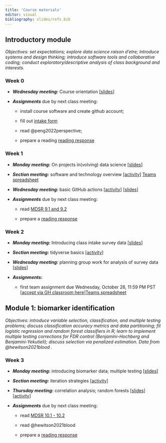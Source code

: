 ```yaml
---
title: 'Course materials'
editor: visual
bibliography: slides/refs.bib
---
```


## Introductory module

*Objectives: set expectations; explore data science raison d'etre; introduce systems and design thinking; introduce software tools and collaborative coding; conduct exploratory/descriptive analysis of class background and interests.*

### Week 0

-   ***Wednesday meeting:*** Course orientation [\[slides](slides/week0-intro.qmd)\]

-   ***Assignments*** due by next class meeting:

    -   install course software and create github account;

    -   fill out [intake form](https://docs.google.com/forms/d/e/1FAIpQLSdRUs6jXQg1PnhzL1ZB0FlFcgV_4szJ-7zAdNW7uGT_6aBvFw/viewform?usp=sf_link)

    -   read @peng2022perspective;

    -   prepare a reading [reading response](https://forms.gle/n2GpNGMVXVaAXSWf9)

### Week 1 {#sec-week-1}

-   ***Monday meeting:*** On projects in(volving) data science [\[slides](slides/week1-perspectives.qmd)\]

-   ***Section meeting:*** software and technology overview [\[activity](labs/lab1-setup/lab1-setup.qmd)\] [Teams spreadsheet](https://docs.google.com/spreadsheets/d/1bH8RaQXk2mtydzfBVIrCKXrtxFifnog2SYHWUj5eZ9M/edit?usp=drive_link)

-   ***Wednesday meeting:*** basic GitHub actions [\[activity](activities/github-basics.qmd)\] [\[slides](slides/week1-github.qmd)\]

-   ***Assignments*** due by next class meeting:

    -   read [MDSR 9.1 and 9.2](https://mdsr-book.github.io/mdsr2e/ch-foundations.html#samples-and-populations)

    -   prepare a [reading response](https://forms.gle/QSWcR2GpTvQ3Lx8x5)
    
### Week 2

-   ***Monday meeting:*** Introducing class intake survey data [\[slides](slides/week2-classdata.qmd)\]



-   ***Section meeting:*** tidyverse basics [\[activity](labs/lab2-tidyverse/lab2-tidyverse.qmd)\]


-   ***Wednesday meeting:*** planning group work for analysis of survey data \[[slides](slides/week2-workshop.qmd)\]

-   ***Assignments:***

    -   first team assignment due Wednesday, October 26, 11:59 PM PST \[[accept via GH classroom here](https://classroom.github.com/a/QBvSKfwa)\][Teams spreadsheet](https://docs.google.com/spreadsheets/d/1nD4aHe9umgcLciW84_FzDUDhIRVLEJIH53eYxkg8j1g/edit?usp=sharing)
    
## Module 1: biomarker identification

*Objectives: introduce variable selection, classification, and multiple testing problems; discuss classification accuracy metrics and data partitioning; fit logistic regression and random forest classifiers in R; learn to implement multiple testing corrections for FDR control (Benjamini-Hochberg and Benjamini-Yekutieli); discuss selection via penalized estimation. Data from @hewitson2021blood .*

### Week 3

-   ***Monday meeting:*** introducing biomarker data; multiple testing \[[slides](slides/week3-biomarkers.qmd)\]

-   ***Section meeting:*** iteration strategies \[[activity](labs/lab3-iteration/lab3-iteration.qmd)\]

-   ***Thursday meeting:*** correlation analysis; random forests \[[slides](slides/week3-randomforest.qmd)\] \[[activity](activities/making-trees.qmd)\]

-   ***Assignments*** due by next class meeting:

    -   read [MDSR 10.1 - 10.2](https://mdsr-book.github.io/mdsr2e/ch-modeling.html)

    -   read @hewitson2021blood

    -   prepare a [reading response](https://forms.gle/UKSQMD4yuHH4RsZp9)
